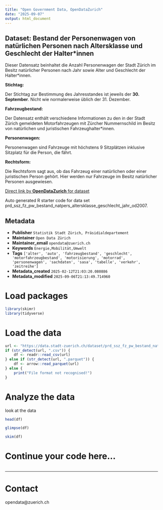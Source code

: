 ```yaml
---
title: "Open Government Data, OpenDataZurich"
date: "2025-09-07"
output: html_document
---
```


## Dataset: Bestand der Personenwagen von natürlichen Personen nach Altersklasse und Geschlecht der Halter*innen

Dieser Datensatz beinhaltet die Anzahl Personenwagen der Stadt Zürich im Besitz natürlicher Personen nach Jahr sowie Alter und Geschlecht der Halter*innen. 


**Stichtag:**

Der Stichtag zur Bestimmung des Jahresstandes ist jeweils der **30. September**. Nicht wie normalerweise üblich der 31. Dezember.


[]()

**Fahrzeugbestand:**

Der Datensatz enthält verschiedene Informationen zu den in der Stadt Zürich gemeldeten Motorfahrzeugen mit Zürcher Nummernschild im Besitz von natürlichen und juristischen Fahrzeughalter*innen.

[]()

**Personenwagen:**

Personenwagen sind Fahrzeuge mit höchstens 9 Sitzplätzen inklusive Sitzplatz für die Person, die fährt.

[]()

**Rechtsform:**

Die Rechtsform sagt aus, ob das Fahrzeug einer natürlichen oder einer juristischen Person gehört. Hier werden nur Fahrzeuge im Besitz natürlicher Personen ausgewiesen.

[]()



[Direct link by **OpenDataZurich** for dataset](https://data.stadt-zuerich.ch/dataset/prd_ssz_fz_pw_bestand_natpers_altersklasse_geschlecht_jahr_od2007)

Auto generated R starter code for data set prd_ssz_fz_pw_bestand_natpers_altersklasse_geschlecht_jahr_od2007.

## Metadata

- **Publisher** `Statistik Stadt Zürich, Präsidialdepartement`
- **Maintainer** `Open Data Zürich`
- **Maintainer_email** `opendata@zuerich.ch`
- **Keywords** `Energie,Mobilität,Umwelt`
- **Tags** `['alter', 'auto', 'fahrzeugbestand', 'geschlecht', 'motorfahrzeugbestand', 'motorisierung', 'motorrad', 'personenwagen', 'sachdaten', 'sasa', 'tabelle', 'verkehr', 'zeitreihe']`
- **Metadata_created** `2025-02-12T21:03:20.080886`
- **Metadata_modified** `2025-09-06T21:13:49.714960`


# Load packages

```r
library(skimr)
library(tidyverse)
```

# Load the data

```r
url <- "https://data.stadt-zuerich.ch/dataset/prd_ssz_fz_pw_bestand_natpers_altersklasse_geschlecht_jahr_od2007/download/VER200OD2007.csv"
if (str_detect(url, ".csv")) {
    df <- readr::read_csv(url)
} else if (str_detect(url, ".parquet")) {
    df <- arrow::read_parquet(url)
} else {
    print("File format not recognised!")
}
```

# Analyze the data

look at the data
```r
head(df)
```

```r
glimpse(df)
```

```r
skim(df)
```

# Continue your code here...

```r

```

------------------------------------------------------------------------

# Contact

opendata@zuerich.ch
